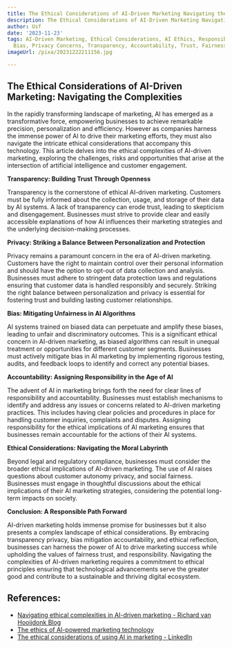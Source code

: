 ```yaml
---
title: The Ethical Considerations of AI-Driven Marketing Navigating the Complexities
description: The Ethical Considerations of AI-Driven Marketing Navigating the Complexities
author: Usf
date: '2023-11-23'
tags: AI-Driven Marketing, Ethical Considerations, AI Ethics, Responsible AI, Algorithmic
  Bias, Privacy Concerns, Transparency, Accountability, Trust, Fairness, Discrimination
imageUrl: /pixa/20231222211156.jpg

---
```

## The Ethical Considerations of AI-Driven Marketing: Navigating the  Complexities

In the rapidly transforming landscape of marketing, AI has  emerged as  a  transformative force, empowering businesses to achieve remarkable precision,  personalization and efficiency. However as  companies harness the  immense power of AI to drive their marketing efforts, they must also navigate the intricate ethical  considerations that accompany  this technology. This article delves into the ethical complexities of AI-driven marketing, exploring the  challenges, risks and opportunities that arise at the intersection of artificial  intelligence and customer engagement.

**Transparency: Building Trust Through Openness**

Transparency is the cornerstone of ethical AI-driven  marketing. Customers must be fully  informed about  the  collection,  usage,  and storage  of their data by AI systems. A  lack of transparency can erode trust, leading to skepticism and disengagement. Businesses must strive to provide clear and easily accessible explanations of how AI influences their marketing strategies  and the underlying decision-making processes.

**Privacy: Striking a Balance Between Personalization and  Protection**

Privacy remains a paramount concern in the era of AI-driven marketing. Customers have the right to maintain control over their personal information and should have the option to opt-out of data collection and analysis. Businesses must adhere to stringent data protection laws and regulations ensuring that customer data is handled responsibly and securely.  Striking the right balance between personalization and privacy is essential for fostering trust and building  lasting customer relationships.

**Bias: Mitigating Unfairness in AI Algorithms**

AI systems  trained on biased data can perpetuate and amplify these biases, leading to unfair and discriminatory outcomes. This is a significant ethical concern in AI-driven marketing, as biased algorithms can result in unequal treatment or opportunities for different customer segments. Businesses must actively  mitigate bias in  AI marketing  by implementing rigorous testing, audits, and feedback loops  to identify and correct any potential biases.

**Accountability: Assigning Responsibility in the Age of  AI**

The  advent of AI in marketing brings forth the need for clear lines of  responsibility and accountability. Businesses must  establish mechanisms to identify and address any issues or  concerns related to AI-driven marketing  practices. This includes having clear policies and  procedures  in place for handling customer inquiries, complaints  and disputes. Assigning responsibility for the ethical implications of AI marketing ensures that businesses  remain accountable for the actions of their AI systems.

**Ethical Considerations: Navigating the Moral Labyrinth**

Beyond legal and regulatory compliance,  businesses  must consider the broader ethical implications of AI-driven marketing. The use of AI raises questions about customer autonomy privacy, and social fairness. Businesses must engage in thoughtful discussions about the ethical implications of  their AI marketing strategies, considering the  potential  long-term impacts on society.

**Conclusion: A Responsible Path Forward**

AI-driven  marketing  holds immense promise for businesses but it also presents a complex landscape of ethical  considerations. By embracing transparency privacy, bias mitigation accountability, and ethical reflection, businesses can harness the power of AI to drive marketing success while upholding the values of fairness trust, and responsibility. Navigating the complexities of  AI-driven marketing requires a commitment to ethical principles ensuring that technological advancements serve the greater  good and  contribute to a sustainable  and thriving digital ecosystem.

## References:
- [Navigating ethical complexities in AI-driven marketing - Richard van Hooijdonk Blog](https://blog.richardvanhooijdonk.com/en/navigating-ethical-complexities-in-ai-driven-marketing/)
- [The ethics of AI-powered marketing technology](https://martech.org/the-ethics-of-ai-powered-marketing-technology/)
- [The ethical considerations of using AI in marketing - LinkedIn](https://www.linkedin.com/pulse/ethical-considerations-using-ai-marketing-iftikhar-anjum)
